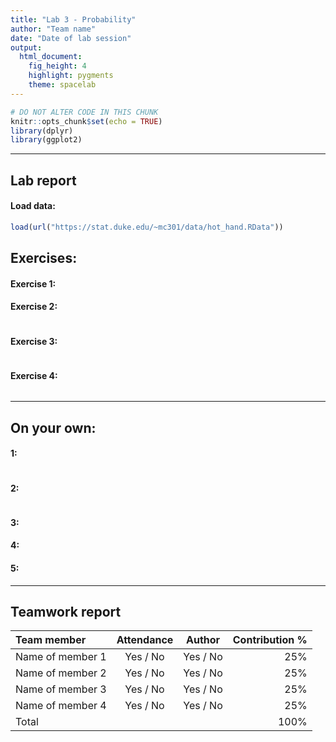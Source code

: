 ```yaml
---
title: "Lab 3 - Probability"
author: "Team name"
date: "Date of lab session"
output: 
  html_document: 
    fig_height: 4
    highlight: pygments
    theme: spacelab
---
```


```r
# DO NOT ALTER CODE IN THIS CHUNK
knitr::opts_chunk$set(echo = TRUE)
library(dplyr)
library(ggplot2)
```

* * *

## Lab report

#### Load data:
```r
load(url("https://stat.duke.edu/~mc301/data/hot_hand.RData"))
```

## Exercises:

#### Exercise 1: 



#### Exercise 2: 


```r

```


#### Exercise 3: 


```r

```


#### Exercise 4: 


```r

```


* * *

## On your own:

#### 1: 


```r

```


#### 2: 


```r

```


#### 3: 


#### 4: 


#### 5:


* * *

## Teamwork report

<!--
For each team member, write their name, whether they attended the lab session, 
whether they were the author for this week, and their contribution to the lab 
report (as a percentage). The percentages should add up to 100.
-->

| Team member             | Attendance | Author   | Contribution % |
|:------------------------|:----------:|:--------:|---------------:|
| Name of member 1        | Yes / No   | Yes / No | 25%            |
| Name of member 2        | Yes / No   | Yes / No | 25%            |
| Name of member 3        | Yes / No   | Yes / No | 25%            |
| Name of member 4        | Yes / No   | Yes / No | 25%            |
| Total                   |            |          | 100%           |